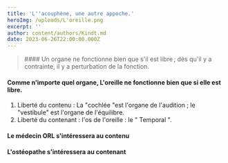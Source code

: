 ```yaml
---
title: 'L''acouphène, une autre appoche.'
heroImg: /uploads/L'oreille.png
excerpt: ''
author: content/authors/Kindt.md
date: 2023-06-26T22:00:00.000Z
---
```


<BlockQuote authorName="">
  #### Un organe ne fonctionne bien que s'il est libre ; dès qu'il y a contrainte, il y a        perturbation de la fonction.
</BlockQuote>

<Space height={50} />

#### Comme n'importe quel organe, L'oreille ne fonctionne bien que si elle est libre.

<Space height={20} />

1. Liberté du contenu : La "cochlée "est l'organe de l'audition ; le "vestibule" est l'organe de l'équilibre.
2. Liberté du contenant : l'os de l'oreille : le " Temporal ".

<Space height={30} />

#### &#x20;Le médecin ORL s'intéressera au contenu

<Space height={10} />

#### L'ostéopathe s'intéressera au contenant
